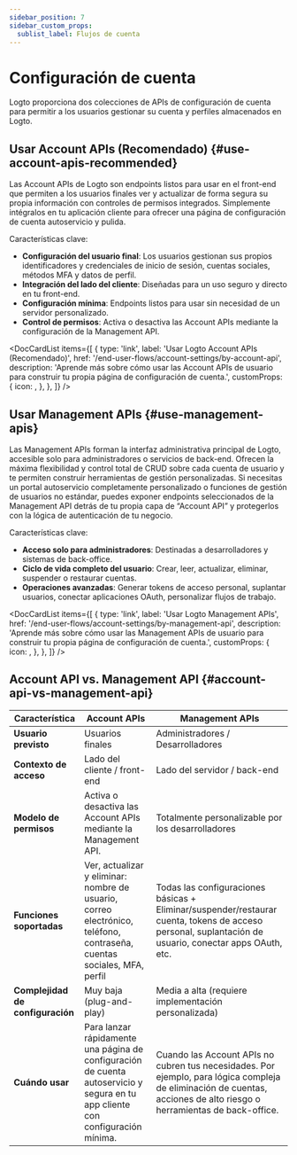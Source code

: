 ```yaml
---
sidebar_position: 7
sidebar_custom_props:
  sublist_label: Flujos de cuenta
---
```



# Configuración de cuenta

Logto proporciona dos colecciones de APIs de configuración de cuenta para permitir a los usuarios gestionar su cuenta y perfiles almacenados en Logto.

## Usar Account APIs (Recomendado) \{#use-account-apis-recommended}

Las Account APIs de Logto son endpoints listos para usar en el front-end que permiten a los usuarios finales ver y actualizar de forma segura su propia información con controles de permisos integrados. Simplemente intégralos en tu aplicación cliente para ofrecer una página de configuración de cuenta autoservicio y pulida.

Características clave:

- **Configuración del usuario final**: Los usuarios gestionan sus propios identificadores y credenciales de inicio de sesión, cuentas sociales, métodos MFA y datos de perfil.
- **Integración del lado del cliente**: Diseñadas para un uso seguro y directo en tu front-end.
- **Configuración mínima**: Endpoints listos para usar sin necesidad de un servidor personalizado.
- **Control de permisos**: Activa o desactiva las Account APIs mediante la configuración de la Management API.

<DocCardList
  items={[
    {
      type: 'link',
      label: 'Usar Logto Account APIs (Recomendado)',
      href: '/end-user-flows/account-settings/by-account-api',
      description:
        'Aprende más sobre cómo usar las Account APIs de usuario para construir tu propia página de configuración de cuenta.',
      customProps: {
        icon: <GearIcon />,
      },
    },
  ]}
/>

## Usar Management APIs \{#use-management-apis}

Las Management APIs forman la interfaz administrativa principal de Logto, accesible solo para administradores o servicios de back-end. Ofrecen la máxima flexibilidad y control total de CRUD sobre cada cuenta de usuario y te permiten construir herramientas de gestión personalizadas. Si necesitas un portal autoservicio completamente personalizado o funciones de gestión de usuarios no estándar, puedes exponer endpoints seleccionados de la Management API detrás de tu propia capa de “Account API” y protegerlos con la lógica de autenticación de tu negocio.

Características clave:

- **Acceso solo para administradores**: Destinadas a desarrolladores y sistemas de back-office.
- **Ciclo de vida completo del usuario**: Crear, leer, actualizar, eliminar, suspender o restaurar cuentas.
- **Operaciones avanzadas**: Generar tokens de acceso personal, suplantar usuarios, conectar aplicaciones OAuth, personalizar flujos de trabajo.

<DocCardList
  items={[
    {
      type: 'link',
      label: 'Usar Logto Management APIs',
      href: '/end-user-flows/account-settings/by-management-api',
      description:
        'Aprende más sobre cómo usar las Management APIs de usuario para construir tu propia página de configuración de cuenta.',
      customProps: {
        icon: <GearIcon />,
      },
    },
  ]}
/>

## Account API vs. Management API \{#account-api-vs-management-api}

| Característica                   | Account APIs                                                                                                                    | Management APIs                                                                                                                                                        |
| -------------------------------- | ------------------------------------------------------------------------------------------------------------------------------- | ---------------------------------------------------------------------------------------------------------------------------------------------------------------------- |
| **Usuario previsto**             | Usuarios finales                                                                                                                | Administradores / Desarrolladores                                                                                                                                      |
| **Contexto de acceso**           | Lado del cliente / front-end                                                                                                    | Lado del servidor / back-end                                                                                                                                           |
| **Modelo de permisos**           | Activa o desactiva las Account APIs mediante la Management API.                                                                 | Totalmente personalizable por los desarrolladores                                                                                                                      |
| **Funciones soportadas**         | Ver, actualizar y eliminar: nombre de usuario, correo electrónico, teléfono, contraseña, cuentas sociales, MFA, perfil          | Todas las configuraciones básicas + Eliminar/suspender/restaurar cuenta, tokens de acceso personal, suplantación de usuario, conectar apps OAuth, etc.                 |
| **Complejidad de configuración** | Muy baja (plug-and-play)                                                                                                        | Media a alta (requiere implementación personalizada)                                                                                                                   |
| **Cuándo usar**                  | Para lanzar rápidamente una página de configuración de cuenta autoservicio y segura en tu app cliente con configuración mínima. | Cuando las Account APIs no cubren tus necesidades. Por ejemplo, para lógica compleja de eliminación de cuentas, acciones de alto riesgo o herramientas de back-office. |
